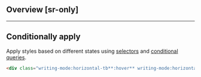## Overview [sr-only]
<Overview/>

---

## Conditionally apply
Apply styles based on different states using [selectors](/docs/state-selectors) and [conditional queries](/docs/conditional-queries).
```html
<div class="writing-mode:horizontal-tb**:hover** writing-mode:horizontal-tb**@sm** writing-mode:horizontal-tb**@dark** writing-mode:horizontal-tb**@print**">…</div>
```


